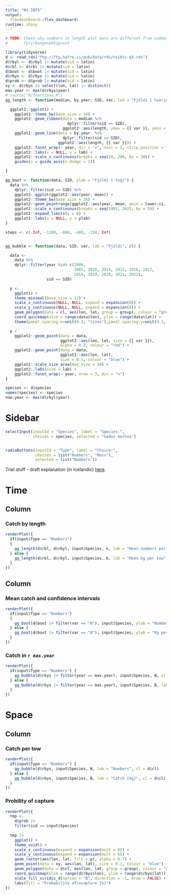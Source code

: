 ```yaml
---
title: "NS-IBTS"
output:
  flexdashboard::flex_dashboard:
runtime: shiny
---
```



```r
# TODO: Check why numbers in length plot here are different from numbers in
#       fyrirkongenekkiprest
```

```r
library(tidyverse)
d <- read_rds("ftp://ftp.hafro.is/pub/data/rds/nsibts-q3.rds")
d$rbyl <- d$rbyl |> mutate(sid = latin)
d$rbl <- d$rbl |> mutate(sid = latin)
d$boot <- d$boot |> mutate(sid = latin)
d$rbys <- d$rbys |> mutate(sid = latin)
d$prob <- d$prob |> mutate(sid = latin)
xy <- d$rbys |> select(lon, lat) |> distinct()
max.year <- max(d$rbys$year)
# source("R/functions.R")
gg_length <- function(median, by.year, SID, var, lab = "Fjöldi í hverju lengdarbili") {

  ggplot2::ggplot() +
    ggplot2::theme_bw(base_size = 14) +
    ggplot2::geom_ribbon(data = median %>%
                           dplyr::filter(sid == SID),
                         ggplot2::aes(length, ymax = {{ var }}, ymin = 0), fill = "grey") +
    ggplot2::geom_line(data = by.year  %>%
                         dplyr::filter(sid == SID),
                       ggplot2::aes(length, {{ var }})) +
    ggplot2::facet_wrap(~ year, dir = "v", ncol = 3, strip.position = "right") +
    ggplot2::labs(x = NULL, y = lab) +
    ggplot2::scale_x_continuous(breaks = seq(10, 200, by = 20)) +
    guides(x = guide_axis(n.dodge = 2))

}

gg_boot <- function(data, SID, ylab = "Fjöldi í togi") {
  data %>%
    dplyr::filter(sid == SID) %>%
    ggplot2::ggplot(ggplot2::aes(year, mean)) +
    ggplot2::theme_bw(base_size = 16) +
    ggplot2::geom_pointrange(ggplot2::aes(year, mean, ymin = lower.ci, ymax = upper.ci)) +
    ggplot2::scale_x_continuous(breaks = seq(1985, 2025, by = 5)) +
    ggplot2::expand_limits(y = 0) +
    ggplot2::labs(x = NULL, y = ylab)
}

steps <- c(-Inf, -1200, -800, -400, -150, Inf)


gg_bubble <- function(data, SID, var, lab = "Fjöldi", cl) {

  data <-
    data %>%
    dplyr::filter(year %in% c(2000,
                              2005, 2010, 2014, 2015, 2016, 2017,
                              2018, 2019, 2020, 2021, 2022),
                  sid == SID)

  p <-
    ggplot() +
    theme_minimal(base_size = 12) +
    scale_x_continuous(NULL, NULL, expand = expansion(0)) +
    scale_y_continuous(NULL, NULL, expand = expansion(0)) +
    geom_polygon(data = cl, aes(lon, lat, group = group), colour = "grey", fill = "grey") +
    coord_quickmap(xlim = range(data$lon), ylim = range(data$lat)) +
    theme(panel.spacing.x=unit(0.3, "lines"),panel.spacing.y=unit(0.3, "lines"))

  p +
    ggplot2::geom_point(data = data,
                        ggplot2::aes(lon, lat, size = {{ var }}),
                        alpha = 0.2, colour = "red") +
    ggplot2::geom_point(data = data,
                        ggplot2::aes(lon, lat),
                        size = 0.1, colour = "blue") +
    ggplot2::scale_size_area(max_size = 30) +
    ggplot2::labs(size = lab) +
    ggplot2::facet_wrap(~ year, nrow = 3, dir = "v") 
}

species <- d$species
names(species) <- species
now.year <- max(d$rbyl$year)
```


Sidebar {.sidebar data-width=175}
=====================================

```r
selectInput(inputId = "Species", label = "Species:",
            choices = species, selected = "Gadus morhua")


radioButtons(inputId = "Type", label = "Choice:", 
             choices = list("Numbers", "Mass"),
             selected = list("Numbers"))
```

Trial stuff - draft explanation (in Icelandic) [here](http://www.hafro.is/~einarhj/skyringar.html).

Time
=====================================  

Column {data-width=600}
-------------------------------------

### Catch by length


```r
renderPlot({
  if(input$Type == "Numbers") 
  {
    gg_length(d$rbl, d$rbyl, input$Species, n, lab = "Mean numbers per tow")
  } else {
    gg_length(d$rbl, d$rbyl, input$Species, b, lab = "Mean kg per tow")
  }
})
```


Column {data-width=400}
-------------------------------------

### Mean catch and confidence intervals


```r
renderPlot({
  if(input$Type == "Numbers") 
  {
    gg_boot(d$boot |> filter(var == "N"), input$Species, ylab = "Numbers per hour")
  } else {
    gg_boot(d$boot |> filter(var == "B"), input$Species, ylab = "Kg per hour")  
  }
})
```

### Catch in `r max.year`

```r
renderPlot({
  if(input$Type == "Numbers") {
    gg_bubble(d$rbys |> filter(year == max.year), input$Species, N, cl = d$cl) + theme(legend.position = "none")
  } else {
    gg_bubble(d$rbys |> filter(year == max.year), input$Species, B, lab = "Catch [kg]", cl = d$cl) + theme(legend.position = "none")
  }
})
```

Space
=====================================

Column {.tabset}
-------------------------------------

### Catch per tow

```r
renderPlot({
  if(input$Type == "Numbers") {
    gg_bubble(d$rbys, input$Species, N, lab = "Numbers", cl = d$cl)
  } else {
    gg_bubble(d$rbys, input$Species, B, lab = "Catch [kg]", cl = d$cl)
  }
})
```

### Probility of capture

```r
renderPlot({
  tmp <- 
    d$prob |> 
    filter(sid == input$Species)
  
  tmp |> 
    ggplot() +
    theme_void() +
    scale_x_continuous(expand = expansion(mult = 0)) +
    scale_y_continuous(expand = expansion(mult = 0)) +
    geom_raster(aes(lon, lat, fill = p), alpha = 0.7) +
    geom_point(data = xy, aes(lon, lat), size = 0.1, colour = "blue") +
    geom_polygon(data = d$cl, aes(lon, lat, group = group), colour = "grey", fill = "grey") +
    coord_quickmap(xlim = range(d$rbys$lon), ylim = range(d$rbys$lat)) +
    scale_fill_viridis_d(option = "B", direction = -1, drop = FALSE) +
    labs(fill = "Probability of\ncapture [%]")
})
```
